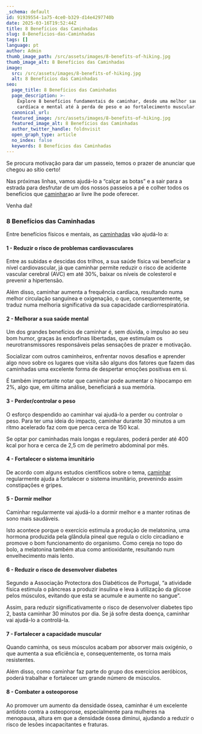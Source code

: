```yaml
---
_schema: default
id: 91939554-1a75-4ce0-b329-d14e4297740b
date: 2025-03-16T19:52:44Z
title: 8 Benefícios das Caminhadas
slug: 8-Beneficios-das-Caminhadas
tags: []
language: pt
author: Admin
thumb_image_path: /src/assets/images/8-benefits-of-hiking.jpg
thumb_image_alt: 8 Benefícios das Caminhadas
image:
  src: /src/assets/images/8-benefits-of-hiking.jpg
  alt: 8 Benefícios das Caminhadas
seo:
  page_title: 8 Benefícios das Caminhadas
  page_description: >-
    Explore 8 benefícios fundamentais de caminhar, desde uma melhor saúde
    cardíaca e mental até à perda de peso e ao fortalecimento muscular.
  canonical_url:
  featured_image: /src/assets/images/8-benefits-of-hiking.jpg
  featured_image_alt: 8 Benefícios das Caminhadas
  author_twitter_handle: foldnvisit
  open_graph_type: article
  no_index: false
  keywords: 8 Benefícios das Caminhadas
---
```

Se procura motivação para dar um passeio, temos o prazer de anunciar que chegou ao sítio certo!

Nas próximas linhas, vamos ajudá-lo a “calçar as botas” e a sair para a estrada para desfrutar de um dos nossos passeios a pé e colher todos os benefícios que [caminhar](https://topwalkingtoursportugal.com/pt/)ao ar livre lhe pode oferecer.

Venha daí!

### **8 Benefícios das Caminhadas**

Entre benefícios físicos e mentais, as [caminhadas](https://topwalkingtoursportugal.com/pt/) vão ajudá-lo a:

#### **1 - Reduzir o risco de problemas cardiovasculares**

Entre as subidas e descidas dos trilhos, a sua saúde física vai beneficiar a nível cardiovascular, já que caminhar permite reduzir o risco de acidente vascular cerebral (AVC) em até 30%, baixar os níveis de colesterol e prevenir a hipertensão.

Além disso, caminhar aumenta a frequência cardíaca, resultando numa melhor circulação sanguínea e oxigenação, o que, consequentemente, se traduz numa melhoria significativa da sua capacidade cardiorrespiratória.

#### **2 - Melhorar a sua saúde mental**

Um dos grandes benefícios de caminhar é, sem dúvida, o impulso ao seu bom humor, graças às endorfinas libertadas, que estimulam os neurotransmissores responsáveis pelas sensações de prazer e motivação.

Socializar com outros caminheiros, enfrentar novos desafios e aprender algo novo sobre os lugares que visita são alguns dos fatores que fazem das caminhadas uma excelente forma de despertar emoções positivas em si.

É também importante notar que caminhar pode aumentar o hipocampo em 2%, algo que, em última análise, beneficiará a sua memória.

#### **3 - Perder/controlar o peso**

O esforço despendido ao caminhar vai ajudá-lo a perder ou controlar o peso. Para ter uma ideia do impacto, caminhar durante 30 minutos a um ritmo acelerado faz com que perca cerca de 150 kcal.

Se optar por caminhadas mais longas e regulares, poderá perder até 400 kcal por hora e cerca de 2,5 cm de perímetro abdominal por mês.

#### **4 - Fortalecer o sistema imunitário**

De acordo com alguns estudos científicos sobre o tema, [caminhar](https://topwalkingtoursportugal.com/pt/) regularmente ajuda a fortalecer o sistema imunitário, prevenindo assim constipações e gripes.

#### **5 - Dormir melhor**

Caminhar regularmente vai ajudá-lo a dormir melhor e a manter rotinas de sono mais saudáveis.

Isto acontece porque o exercício estimula a produção de melatonina, uma hormona produzida pela glândula pineal que regula o ciclo circadiano e promove o bom funcionamento do organismo. Como cereja no topo do bolo, a melatonina também atua como antioxidante, resultando num envelhecimento mais lento.

#### **6 - Reduzir o risco de desenvolver diabetes**

Segundo a Associação Protectora dos Diabéticos de Portugal, “a atividade física estimula o pâncreas a produzir insulina e leva à utilização da glicose pelos músculos, evitando que esta se acumule e aumente no sangue”.

Assim, para reduzir significativamente o risco de desenvolver diabetes tipo 2, basta caminhar 30 minutos por dia. Se já sofre desta doença, caminhar vai ajudá-lo a controlá-la.

#### **7 - Fortalecer a capacidade muscular**

Quando caminha, os seus músculos acabam por absorver mais oxigénio, o que aumenta a sua eficiência e, consequentemente, os torna mais resistentes.

Além disso, como caminhar faz parte do grupo dos exercícios aeróbicos, poderá trabalhar e fortalecer um grande número de músculos.

#### **8 - Combater a osteoporose**

Ao promover um aumento da densidade óssea, caminhar é um excelente antídoto contra a osteoporose, especialmente para mulheres na menopausa, altura em que a densidade óssea diminui, ajudando a reduzir o risco de lesões incapacitantes e fraturas.